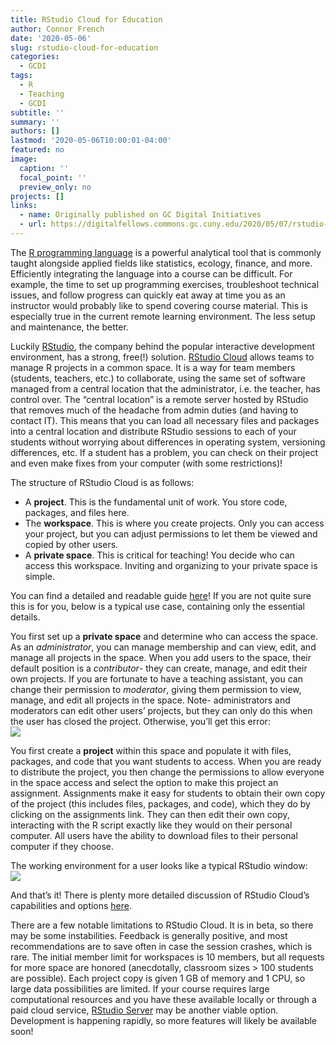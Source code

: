 ```yaml
---
title: RStudio Cloud for Education
author: Connor French
date: '2020-05-06'
slug: rstudio-cloud-for-education
categories:
  - GCDI
tags:
  - R
  - Teaching
  - GCDI
subtitle: ''
summary: ''
authors: []
lastmod: '2020-05-06T10:00:01-04:00'
featured: no
image:
  caption: ''
  focal_point: ''
  preview_only: no
projects: []
links:
  - name: Originally published on GC Digital Initiatives
  - url: https://digitalfellows.commons.gc.cuny.edu/2020/05/07/rstudio-cloud-for-education/
---
```

The [R programming language](https://www.r-project.org/about.html) is a powerful analytical tool that is commonly taught alongside applied fields like statistics, ecology, finance, and more. Efficiently integrating the language into a course can be difficult. For example, the time to set up programming exercises, troubleshoot technical issues, and follow progress can quickly eat away at time you as an instructor would probably like to spend covering course material. This is especially true in the current remote learning environment. The less setup and maintenance, the better.  

Luckily [RStudio](https://rstudio.com/), the company behind the popular interactive development environment, has a strong, free(!) solution. [RStudio Cloud](https://rstudio.cloud/) allows teams to manage R projects in a common space. It is a way for team members (students, teachers, etc.) to collaborate, using the same set of software managed from a central location that the administrator, i.e. the teacher, has control over. The “central location” is a remote server hosted by RStudio that removes much of the headache from admin duties (and having to contact IT). This means that you can load all necessary files and packages into a central location and distribute RStudio sessions to each of your students without worrying about differences in operating system, versioning differences, etc. If a student has a problem, you can check on their project and even make fixes from your computer (with some restrictions)!  

The structure of RStudio Cloud is as follows:  

* A **project**. This is the fundamental unit of work. You store code, packages, and files here.
* The **workspace**. This is where you create projects. Only you can access your project, but you can adjust permissions to let them be viewed and copied by other users.
* A **private space**. This is critical for teaching! You decide who can access this workspace. Inviting and organizing to your private space is simple.  

You can find a detailed and readable guide [here](https://rstudio.cloud/learn/guide)! If you are not quite sure this is for you, below is a typical use case, containing only the essential details.  

You first set up a **private space** and determine who can access the space. As an *administrator*, you can manage membership and can view, edit, and manage all projects in the space. When you add users to the space, their default position is a *contributor*- they can create, manage, and edit their own projects. If you are fortunate to have a teaching assistant, you can change their permission to *moderator*, giving them permission to view, manage, and edit all projects in the space. Note- administrators and moderators can edit other users’ projects, but they can only do this when the user has closed the project. Otherwise, you’ll get this error:  
![](https://github.com/connor-french/connorfrench/raw/master/content/post/images/disconnected.png)

You first create a **project** within this space and populate it with files, packages, and code that you want students to access. When you are ready to distribute the project, you then change the permissions to allow everyone in the space access and select the option to make this project an assignment. Assignments make it easy for students to obtain their own copy of the project (this includes files, packages, and code), which they do by clicking on the assignments link. They can then edit their own copy, interacting with the R script exactly like they would on their personal computer. All users have the ability to download files to their personal computer if they choose.  

The working environment for a user looks like a typical RStudio window:  
![](https://github.com/connor-french/connorfrench/raw/master/content/post/images/workspace_ss.png)

And that’s it! There is plenty more detailed discussion of RStudio Cloud’s capabilities and options [here](https://rstudio.cloud/learn/guide).  

There are a few notable limitations to RStudio Cloud. It is in beta, so there may be some instabilities. Feedback is generally positive, and most recommendations are to save often in case the session crashes, which is rare. The initial member limit for workspaces is 10 members, but all requests for more space are honored (anecdotally, classroom sizes > 100 students are possible). Each project copy is given 1 GB of memory and 1 CPU, so large data possibilities are limited. If your course requires large computational resources and you have these available locally or through a paid cloud service, [RStudio Server](https://rstudio.com/products/rstudio/#rstudio-server) may be another viable option. Development is happening rapidly, so more features will likely be available soon!
